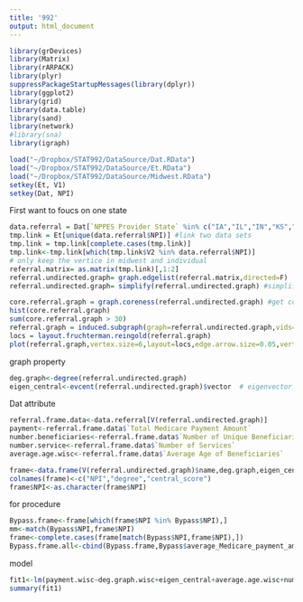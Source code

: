 ```yaml
---
title: '992'
output: html_document
---
```




```r
library(grDevices)
library(Matrix)
library(rARPACK)
library(plyr)
suppressPackageStartupMessages(library(dplyr))
library(ggplot2)
library(grid)
library(data.table)
library(sand) 
library(network)
#library(sna)
library(igraph)


```




```r
load("~/Dropbox/STAT992/DataSource/Dat.RData")
load("~/Dropbox/STAT992/DataSource/Et.RData")
load("~/Dropbox/STAT992/DataSource/Midwest.RData")
setkey(Et, V1) 
setkey(Dat, NPI) 
```

First want to foucs on one state

```r
data.referral = Dat[`NPPES Provider State` %in% c("IA","IL","IN","KS","MI" ,"MN","MO","ND","NE","OH","SD","WI")]
tmp.link = Et[unique(data.referral$NPI)] #link two data sets
tmp.link = tmp.link[complete.cases(tmp.link)] 
tmp.link<-tmp.link[which(tmp.link$V2 %in% data.referral$NPI)]  
# only keep the vertice in midwest and individual
referral.matrix= as.matrix(tmp.link)[,1:2]
referral.undirected.graph= graph.edgelist(referral.matrix,directed=F)
referral.undirected.graph= simplify(referral.undirected.graph) #simplify the graph
```

```r
core.referral.graph = graph.coreness(referral.undirected.graph) #get core
hist(core.referral.graph)
sum(core.referral.graph > 30)
referral.graph = induced.subgraph(graph=referral.undirected.graph,vids=V(referral.undirected.graph)[core.referral.graph>30])
locs = layout.fruchterman.reingold(referral.graph)
plot(referral.graph,vertex.size=6,layout=locs,edge.arrow.size=0.05,vertex.label=NA, main = "Network Graph")
```

graph property

```r
deg.graph<-degree(referral.undirected.graph)
eigen_central<-evcent(referral.undirected.graph)$vector  # eigenvector centrality score
```

Dat attribute

```r
referral.frame.data<-data.referral[V(referral.undirected.graph)]
payment<-referral.frame.data$`Total Medicare Payment Amount`
number.beneficiaries<-referral.frame.data$`Number of Unique Beneficiaries`
number.service<-referral.frame.data$`Number of Services`
average.age.wisc<-referral.frame.data$`Average Age of Beneficiaries`
```


```r
frame<-data.frame(V(referral.undirected.graph)$name,deg.graph,eigen_central)
colnames(frame)<-c("NPI","degree","central_score")
frame$NPI<-as.character(frame$NPI)
```


for procedure


```r
Bypass.frame<-frame[which(frame$NPI %in% Bypass$NPI),]
mm<-match(Bypass$NPI,frame$NPI)
frame<-complete.cases(frame[match(Bypass$NPI,frame$NPI),]) 
Bypass.frame.all<-cbind(Bypass.frame,Bypass$average_Medicare_payment_amt,Bypass$Difference)
```


model

```r
fit1<-lm(payment.wisc~deg.graph.wisc+eigen_central+average.age.wisc+number.service.wisc)
summary(fit1)
```



